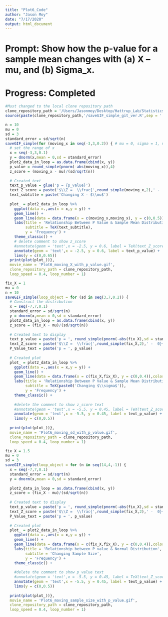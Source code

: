```yaml
---
title: "Plot6_Code"
author: "Jason Moy"
date: "7/17/2020"
output: html_document
---
```

# Prompt:  Show how the p-value for a sample mean changes with (a) X – mu, and (b) Sigma_x.

# Progress: Completed

```r
#Must changed to the local clone repository path
clone_repository_path = '/Users/Jasonmoy/Desktop/Hattrup_Lab/Statistics_Animation_Plot' #edit here
source(paste(clone_repository_path,'/saveGIF_simple_git_ver.R',sep = '')) # run the saveGIF_simple function 
```

```r
n = 10
mu = 0 
sd = 3
standard_error = sd/sqrt(n)
saveGIF_simple(for (moving_x in seq(-3,3,0.2)) { # mu = 0, sigma = 1, n = 100
  # set the range of x 
  x = seq(-3,3,0.1)
  y = dnorm(x,mean = 0,sd = standard_error)
  plot2_data_in_loop = as.data.frame(cbind(x, y))
  p_value = round_simple(pnorm(-abs(moving_x)),4)
  z_score = (moving_x - mu)/(sd/sqrt(n))
  
  # Created text 
  text_p_value = glue('p = {p_value}')
  text_Z_score = paste('$\\Z =  \\frac{',round_simple(moving_x,2),' -  0}{,',sd,'/\\sqrt{',n,'}}$ = ', round_simple(z_score,2))
  text_subtitle = paste('Changing X - $\\mu$')
  
  plot_ = plot2_data_in_loop %>% 
    ggplot(data =.,aes(x = x,y = y)) + 
    geom_line() + 
    geom_line(data = data.frame(x = c(moving_x,moving_x), y = c(0,0.5)),color = 'red') + 
    labs(title = 'Relationship Between P Value & Sample Mean Distribution',
         subtitle = TeX(text_subtitle),
         y = 'Frequency') + 
    theme_classic() + 
    # delete comment to show z_score
    #annotate(geom = 'text',x = -2.5, y = 0.6, label = TeX(text_Z_score)) + 
    annotate(geom = 'text',x = -2.5, y = 0.6, label = text_p_value) + 
    lims(y = c(0,0.65))
  print(plot(plot_))},
  movie_name = 'Plot6_moving_X_with_p_value.gif', 
  clone_repository_path = clone_repository_path,
  loop_speed = 0.4, loop_number = 1)
```

```r
fix_X = 1
mu = 0
n = 10
saveGIF_simple(loop_object = for (sd in seq(3,7,0.2)) {
  # Construct the distribution
  x = seq(-7,7,0.1)
  standard_error = sd/sqrt(n)
  y = dnorm(x,mean = 0,sd = standard_error)
  plot2_data_in_loop = as.data.frame(cbind(x, y))
  z_score = (fix_X - mu)/(sd/sqrt(n))
  
  # Created text to display 
  text_p_value = paste('p = ', round_simple(pnorm(-abs(fix_X),sd = standard_error),4))
  text_Z_score = paste('$\\Z =  \\frac{',round_simple(fix_X,2),' -  0}{',sd,'/\\sqrt{',n,'}}$ = ',round_simple(z_score,2))
  P_Value_text = paste('p = ', p_value)
  
  # Created plot 
  plot_ = plot2_data_in_loop %>% 
    ggplot(data =.,aes(x = x,y = y)) + 
    geom_line() + 
    geom_line(data = data.frame(x = c(fix_X,fix_X), y = c(0,0.4)),color = 'red') + 
    labs(title = 'Relationship Between P Value & Sample Mean Distribution',
         subtitle = TeX(paste0('Changing $\\sigma$')),
         y = 'Frequency') + 
    theme_classic() + 
    
    #delete the comment to show z_score text
    #annotate(geom = 'text',x = -5.5, y = 0.45, label = TeX(text_Z_score)) + 
    annotate(geom = 'text',x = -5.5, y = 0.45, label = text_p_value) + 
    lims(y = c(0,0.5))
      
  print(plot(plot_))},
  movie_name = 'Plot6_moving_sd_with_p_value.gif', 
  clone_repository_path = clone_repository_path,
  loop_speed = 0.4, loop_number = 1)
```


```r
fix_X = 1.5
mu = 0
sd = 3
saveGIF_simple(loop_object = for (n in seq(14,4,-1)) {
  x = seq(-7,7,0.1)
  standard_error = sd/sqrt(n)
  y = dnorm(x,mean = 0,sd = standard_error)
  
  plot2_data_in_loop = as.data.frame(cbind(x, y))
  z_score = (fix_X - mu)/(sd/sqrt(n))
  
  # Created text to display 
  text_p_value = paste('p = ', round_simple(pnorm(-abs(fix_X),sd = standard_error),4))
  text_Z_score = paste('$\\Z =  \\frac{',round_simple(fix_X,2),' -  0}{',sd,'/\\sqrt{',n,'}}$ = ', round_simple(z_score,2))
  P_Value_text = paste('p = ', p_value)
  
  # Created plot 
  plot_ = plot2_data_in_loop %>% 
    ggplot(data =.,aes(x = x,y = y)) + 
    geom_line() + 
    geom_line(data = data.frame(x = c(fix_X,fix_X), y = c(0,0.4)),color = 'red') + 
    labs(title = 'Relationship between P value & Normal Distribution',
         subtitle = 'Changing Sample Size',
         y = 'Frequency') + 
    theme_classic() + 
    
    #delete the comment to show p_value text
    #annotate(geom = 'text',x = -5.5, y = 0.45, label = TeX(text_Z_score)) + 
    annotate(geom = 'text',x = -5.5, y = 0.45, label = text_p_value) + 
    lims(y = c(0,0.5))
      
  print(plot(plot_))},
  movie_name = 'Plot6_moving_sample_size_with_p_value.gif', 
  clone_repository_path = clone_repository_path,
  loop_speed = 0.4, loop_number = 1)
```